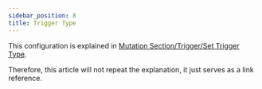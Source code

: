 ```yaml
---
sidebar_position: 8  
title: Trigger Type
---
```


This configuration is explained in [Mutation Section/Trigger/Set Trigger Type](../mutation/trigger#setting-trigger-type).

Therefore, this article will not repeat the explanation, it just serves as a link reference.
